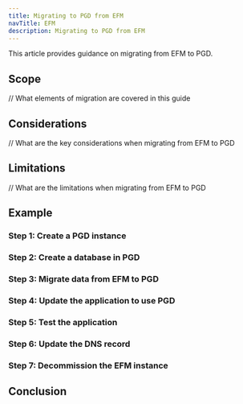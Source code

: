 ```yaml
---
title: Migrating to PGD from EFM
navTitle: EFM
description: Migrating to PGD from EFM
---
```


This article provides guidance on migrating from EFM to PGD.

## Scope

// What elements of migration are covered in this guide

## Considerations

// What are the key considerations when migrating from EFM to PGD

## Limitations

// What are the limitations when migrating from EFM to PGD


## Example

### Step 1: Create a PGD instance

### Step 2: Create a database in PGD

### Step 3: Migrate data from EFM to PGD

### Step 4: Update the application to use PGD

### Step 5: Test the application

### Step 6: Update the DNS record

### Step 7: Decommission the EFM instance

## Conclusion

